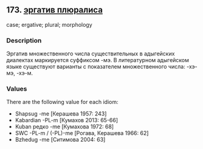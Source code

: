 ## 173. <a href =  'https://agricolamz.github.io/The_Circassian_Isoglosses_Database/173.html'>эргатив плюралиса</a>
case; ergative; plural; morphology

### Description

Эргатив множественного числа существительных в адыгейских диалектах маркируется суффиксом -мэ. В литературном адыгейском языке существуют варианты с показателем множественного числа: -хэ-мэ, -хэ-м.

### Values
There are the following value for each idiom:

* Shapsug  -me [Керашева 1957: 243] 
* Kabardian  -PL-m [Кумахов 2013: 65-66] 
* Kuban  редко -me [Кумахова 1972: 68] 
* SWC  -PL-m / (-PL)-me [Рогава, Керашева 1966: 62] 
* Bzhedug  -me [Ситимова 2004: 63] 

